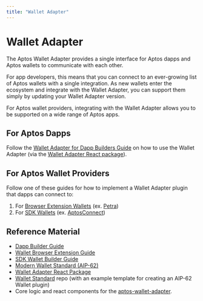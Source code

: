 ```yaml
---
title: "Wallet Adapter"
---
```


# Wallet Adapter

The Aptos Wallet Adapter provides a single interface for Aptos dapps and Aptos wallets to communicate with each other.

For app developers, this means that you can connect to an ever-growing list of Aptos wallets with a single integration. As new wallets enter the ecosystem and integrate with the Wallet Adapter, you can support them simply by updating your Wallet Adapter version.

For Aptos wallet providers, integrating with the Wallet Adapter allows you to be supported on a wide range of Aptos apps.

## For Aptos Dapps

Follow the [Wallet Adapter for Dapp Builders Guide](./wallet-adapter/dapp.mdx) on how to use the Wallet Adapter (via the [Wallet Adapter React package](https://github.com/aptos-labs/aptos-wallet-adapter/tree/main/packages/wallet-adapter-react)).

## For Aptos Wallet Providers

Follow one of these guides for how to implement a Wallet Adapter plugin that dapps can connect to:

1. For [Browser Extension Wallets](./wallet-adapter/browser-extension-wallets.mdx) (ex. [Petra](https://chromewebstore.google.com/detail/petra-aptos-wallet/ejjladinnckdgjemekebdpeokbikhfci?hl=en))
2. For [SDK Wallets](./wallet-adapter/wallets.mdx) (ex. [AptosConnect](https://aptosconnect.app))

## Reference Material

- [Dapp Builder Guide](./wallet-adapter/dapp.mdx)
- [Wallet Browser Extension Guide](./wallet-adapter/browser-extension-wallets.mdx)
- [SDK Wallet Builder Guide](./wallet-adapter/wallets.mdx)
- [Modern Wallet Standard (AIP-62)](https://github.com/aptos-foundation/AIPs/blob/1bd0c41971701e54cf35da86c2877e58be61ee38/aips/aip-62.md)
- [Wallet Adapter React Package](https://github.com/aptos-labs/aptos-wallet-adapter/tree/main/packages/wallet-adapter-react)
- [Wallet Standard](https://github.com/aptos-labs/wallet-standard/tree/main) repo (with an example template for creating an AIP-62 Wallet plugin)
- Core logic and react components for the [aptos-wallet-adapter](https://github.com/aptos-labs/aptos-wallet-adapter).
